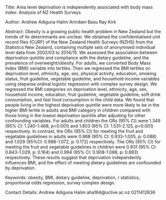 Title: Area level deprivation is independently associated with body mass
index: Analysis of NZ Health Surveys

Author: Andrew Adiguna Halim Arindam Basu Ray Kirk

Abstract: Obesity is a growing public health problem in New Zealand but
the trends of its determinants are unclear. We obtained the
confidentialised unit record files (CURF) of the New Zealand Health
Surveys (NZHS) from the Statistics New Zealand, containing multiple sets
of anonymised individual level data from 2002/03 to 2014/15. We assessed
the association between deprivation quintile and compliance with the
dietary guideline, and the prevalence of overweight/obesity. For adults,
we converted Body Mass Index (BMI) variable into tertiles. Then we
regressed the BMI tertiles on deprivation level, ethnicity, age, sex,
physical activity, education, smoking status, fruit guideline, vegetable
guideline, and household income variables using stepwise ordinal
logistic regression with complex survey design. We regressed the BMI
categories on deprivation level, ethnicity, age, sex, household income,
education, fruit guideline, vegetable guideline, soft drink consumption,
and fast food consumption in the child data. We found that people living
in the highest deprivation quintile were more likely to be in the higher
BMI tertile in adults and BMI category in children compared with those
living in the lowest deprivation quintile after adjusting for other
confounding variables. For adults and children the ORs (95% CI) were
1.349 (95% CI: 1.240-1.468, p&lt;0.001) and 1.803 (95% CI: 1.531-2.125,
p&lt;0.001) respectively. In contrast, the ORs (95% CI) for meeting the
fruit and vegetable guidelines in adults were 0.968 (95% CI:
0.933-1.005, p: 0.088) and 1.029 (95%CI: 0.988-1.072, p: 0.172)
respectively. The ORs (95% CI) for meeting the fruit and vegetable
guidelines in children were 0.931 (95% CI: 0.843-1.029, p: 0.164) and
0.994 (95% CI: 0.908-1.088, p: 0.893) respectively. These results
suggest that deprivation independently influences BMI, and the effect of
meeting dietary guidelines are confounded by deprivation.

Keywords: obesity, BMI, dietary guideline, deprivation, r statistics,
proportional odds regression, survey complex design.

Contact Details: Andrew Adiguna Halim aha164@uclive.ac.nz 0211412636
